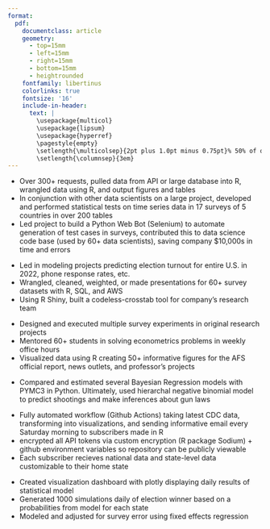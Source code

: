 ```yaml
---
format: 
  pdf: 
    documentclass: article
    geometry:
      - top=15mm
      - left=15mm
      - right=15mm
      - bottom=15mm
      - heightrounded
    fontfamily: libertinus
    colorlinks: true
    fontsize: '16'
    include-in-header: 
      text: |
        \usepackage{multicol}
        \usepackage{lipsum}
        \usepackage{hyperref}
        \pagestyle{empty}
        \setlength{\multicolsep}{2pt plus 1.0pt minus 0.75pt}% 50% of original values
        \setlength{\columnsep}{3em}
---
```

<!-- TITLE -->
\begin{huge}\begin{center}{\bf ALEX BASS}\end{center}\end{huge}

<!-- CONTACT INFO -->
\begin{center}acbass49@gmail.com ∙ \href{https://alexbass.me/blog.html#category=Project}{Portfolio} ∙ \href{https://github.com/acbass49}{Github} ∙ \href{https://www.linkedin.com/in/alex-bass-4a7465161/}{LinkedIn}
\end{center}
\vspace{15pt}

<!-- EDUCATION: 1ST BULLET -->
\begin{large}
  {\bf EDUCATION}
  \vspace{3pt}
  \hrule
  \begin{multicols}{2}
    \begin{flushleft}{\bf University of Virgina}\end{flushleft}
    \begin{flushright}Expected Apr 2023\end{flushright}
  \end{multicols}
  \vspace{-0.17cm}
  \begin{multicols}{2}
    \begin{flushleft}Master of Science: Data Science\end{flushleft}
    \begin{flushright}Charlottesville, VA\end{flushright}
  \end{multicols}
  \vspace{0.15cm}
\end{large}

<!-- EDUCATION: 2ND BULLET -->
\begin{large}
  \begin{multicols}{2}
    \begin{flushleft}{\bf Brigham Young University}\end{flushleft}
    \begin{flushright}Apr 2020\end{flushright}
  \end{multicols}
  \vspace{-0.17cm}
  \begin{multicols}{2}
    \begin{flushleft}Bachelor of Arts: Computational Political Science\end{flushleft}
    \begin{flushright}Provo, UT\end{flushright}
  \end{multicols}
  \vspace{-0.25cm}
  \textit{Thesis: Political Message Detection and Likeability in Films (n=1000 survey)}
\end{large}
\vspace{3pt}

<!-- EXPERIENCE : 1ST BULLET-->
\begin{large}{\bf EXPERIENCE}
  \vspace{3pt}
  \hrule
  \begin{multicols}{2}
    \begin{flushleft}{\bf \href{https://www.dynata.com/}{Dynata}}\end{flushleft}
    \begin{flushright}Aug 2022-Present\end{flushright}
  \end{multicols}
  \vspace{-0.17cm}
  \begin{multicols}{2}
    \begin{flushleft}\textit{Data Scientist}\end{flushleft}
    \begin{flushright}Herndon, VA\end{flushright}\end
  {multicols}
\end{large}
\vspace{-0.16cm}

\vspace{7pt}

<!-- EXPERIENCE : 2ND BULLET -->
\begin{large}
  \begin{multicols}{2}
    \begin{flushleft}{\bf \href{https://morningconsult.com/}{Morning Consult}}\end{flushleft}
    \begin{flushright}Nov 2021-Aug 2022\end{flushright}
  \end{multicols}
  \vspace{-0.17cm}
  \begin{multicols}{2}
    \begin{flushleft}\textit{Senior Data Analyst}\end
    {flushleft}\begin{flushright}Washington, D.C.\end
    {flushright}
  \end{multicols}
\end{large}
\vspace{-0.16cm}
* Over 300+ requests, pulled data from API or large database into R, wrangled data using R, and output figures and tables
* In conjunction with other data scientists on a large project, developed and performed statistical tests on time series data in 17 surveys of 5 countries in over 200 tables
* Led project to build a Python Web Bot (Selenium) to automate generation of test cases in surveys, contributed this to data science code base (used by 60+ data scientists), saving company $10,000s in time and errors

\vspace{7pt}

<!-- EXPERIENCE : 3RD BULLET -->
\begin{large}
  \begin{multicols}{2}
    \begin{flushleft}{\bf \href{https://echeloninsights.com/}{Echelon Insights}}\end{flushleft}
    \begin{flushright}April 2020-Nov 2021\end{flushright}
  \end{multicols}
  \vspace{-0.17cm}
  \begin{multicols}{2}
    \begin{flushleft}\textit{Research Analyst}\end{flushleft}
    \begin{flushright}Alexandria, VA\end{flushright}
  \end{multicols}
\end{large}
\vspace{-0.16cm}
* Led in modeling projects predicting election turnout for entire U.S. in 2022, phone response rates, etc.
* Wrangled, cleaned, weighted, or made presentations for 60+ survey datasets with R, SQL, and AWS
* Using R Shiny, built a codeless-crosstab tool for company’s research team

\vspace{7pt}

<!-- EXPERIENCE : 4TH BULLET -->
\begin{large}
  \begin{multicols}{2}
    \begin{flushleft}{\bf \href{http://csed.byu.edu/}{Center for Elections and Democracy}}\end{flushleft}
    \begin{flushright}Dec 2018-April 2020\end{flushright}
  \end{multicols}
  \vspace{-0.17cm}
  \begin{multicols}{2}
    \begin{flushleft}\textit{Undergraduate Research Fellow}\end{flushleft}
    \begin{flushright}Provo, UT\end{flushright}
  \end{multicols}
\end{large}
\vspace{-0.16cm}
* Designed and executed multiple survey experiments in original research projects
* Mentored 60+ students in solving econometrics problems in weekly office hours
* Visualized data using R creating 50+ informative figures for the AFS official report, news outlets, and professor’s projects

\vspace{7pt}

<!-- PERSONAL PROJECTS : 1ST BULLET -->
\begin{large}
  {\bf PERSONAL PORTFOLIO PROJECTS}
  \vspace{3pt}
  \hrule
  \begin{multicols}{2}
    \begin{flushleft}\textit{\href{https://alexbass.me/posts/bayesian_county/}{Bayesian County-Level School Shooting Analysis}}\end{flushleft}
    \begin{flushright}August 2022\end{flushright}
  \end{multicols}
  \vspace{-0.17cm}
\end{large}
* Compared and estimated several Bayesian Regression models with PYMC3 in Python. Ultimately, used hierarchal negative binomial model to predict shootings and make inferences about gun laws

\vspace{7pt}

<!-- PERSONAL PROJECTS : 2ND BULLET -->
\begin{large}
  \begin{multicols}{2}
    \begin{flushleft}\textit{\href{https://alexbass.me/posts/covid_update/}{Weekly COVID Email Update}}\end{flushleft}
    \begin{flushright}November 2021\end{flushright}
  \end{multicols}
  \vspace{-0.17cm}
\end{large}
* Fully automated workflow (Github Actions) taking latest CDC data, transforming into visualizations, and sending informative email every Saturday morning to subscribers made in R
* encrypted all API tokens via custom encryption (R package Sodium) + github environment variables so repository can be publicly viewable
* Each subscriber recieves national data and state-level data customizable to their home state

\vspace{7pt}

<!-- PERSONAL PROJECTS : 3RD BULLET -->
\begin{large}
  \begin{multicols}{2}
    \begin{flushleft}\textit{\href{https://alexbass.me/posts/election_model/}{US 2020 Election Model}}\end{flushleft}
    \begin{flushright}November 2020\end{flushright}
  \end{multicols}
  \vspace{-0.17cm}
\end{large}
* Created visualization dashboard with plotly displaying daily results of statistical model
* Generated 1000 simulations daily of election winner based on a probabilities from model for each state
* Modeled and adjusted for survey error using fixed effects regression